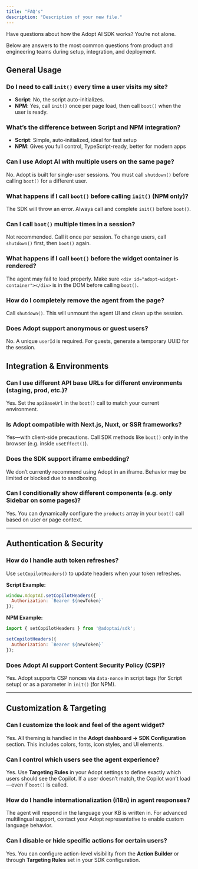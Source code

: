 ```yaml
---
title: "FAQ's"
description: "Description of your new file."
---
```


Have questions about how the Adopt AI SDK works? You’re not alone.

Below are answers to the most common questions from product and engineering teams during setup, integration, and deployment.

## General Usage

### Do I need to call `init()` every time a user visits my site?

- **Script**: No, the script auto-initializes.
- **NPM**: Yes, call `init()` once per page load, then call `boot()` when the user is ready.

### What’s the difference between Script and NPM integration?

- **Script**: Simple, auto-initialized, ideal for fast setup
- **NPM**: Gives you full control, TypeScript-ready, better for modern apps

### Can I use Adopt AI with multiple users on the same page?

No. Adopt is built for single-user sessions. You must call `shutdown()` before calling `boot()` for a different user.

### What happens if I call `boot()` before calling `init()` (NPM only)?

The SDK will throw an error. Always call and complete `init()` before `boot()`.

### Can I call `boot()` multiple times in a session?

Not recommended. Call it once per session. To change users, call `shutdown()` first, then `boot()` again.

### What happens if I call `boot()` before the widget container is rendered?

The agent may fail to load properly. Make sure `<div id="adopt-widget-container"></div>` is in the DOM before calling `boot()`.

### How do I completely remove the agent from the page?

Call `shutdown()`. This will unmount the agent UI and clean up the session.

### Does Adopt support anonymous or guest users?

No. A unique `userId` is required. For guests, generate a temporary UUID for the session.

## Integration & Environments

### Can I use different API base URLs for different environments (staging, prod, etc.)?

Yes. Set the `apiBaseUrl` in the `boot()` call to match your current environment.

### Is Adopt compatible with Next.js, Nuxt, or SSR frameworks?

Yes—with client-side precautions. Call SDK methods like `boot()` only in the browser (e.g. inside `useEffect()`).

### Does the SDK support iframe embedding?

We don’t currently recommend using Adopt in an iframe. Behavior may be limited or blocked due to sandboxing.

### Can I conditionally show different components (e.g. only Sidebar on some pages)?

Yes. You can dynamically configure the `products` array in your `boot()` call based on user or page context.

---

## Authentication & Security

### How do I handle auth token refreshes?

Use `setCopilotHeaders()` to update headers when your token refreshes.

**Script Example:**

```javascript
window.AdoptAI.setCopilotHeaders({
  Authorization: `Bearer ${newToken}`
});
```

**NPM Example:**

```javascript
import { setCopilotHeaders } from '@adoptai/sdk';

setCopilotHeaders({
  Authorization: `Bearer ${newToken}`
});
```

### Does Adopt AI support Content Security Policy (CSP)?

Yes. Adopt supports CSP nonces via `data-nonce` in script tags (for Script setup) or as a parameter in `init()` (for NPM).

---

## Customization & Targeting

### Can I customize the look and feel of the agent widget?

Yes. All theming is handled in the **Adopt dashboard → SDK Configuration** section. This includes colors, fonts, icon styles, and UI elements.

### Can I control which users see the agent experience?

Yes. Use **Targeting Rules** in your Adopt settings to define exactly which users should see the Copilot. If a user doesn’t match, the Copilot won’t load—even if `boot()` is called.

### How do I handle internationalization (i18n) in agent responses?

The agent will respond in the language your KB is written in. For advanced multilingual support, contact your Adopt representative to enable custom language behavior.

### Can I disable or hide specific actions for certain users?

Yes. You can configure action-level visibility from the **Action Builder** or through **Targeting Rules** set in your SDK configuration.